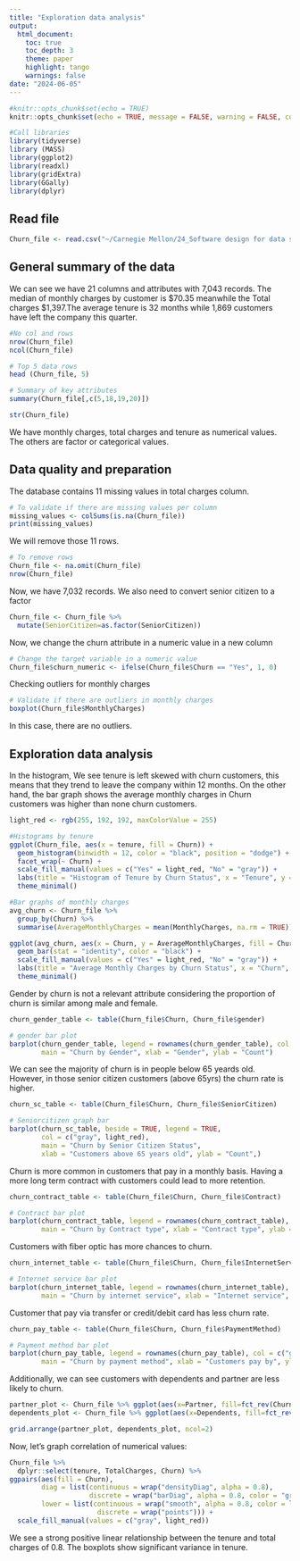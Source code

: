 ---
title: "Exploration data analysis"
output: 
  html_document:
    toc: true
    toc_depth: 3
    theme: paper
    highlight: tango
    warnings: false
date: "2024-06-05"
---

```{r setup, include=FALSE}
#knitr::opts_chunk$set(echo = TRUE)
knitr::opts_chunk$set(echo = TRUE, message = FALSE, warning = FALSE, comment = NA)
```

```{r call libraries, include=FALSE}
#Call libraries
library(tidyverse)
library (MASS)
library(ggplot2)
library(readxl)
library(gridExtra)
library(GGally)
library(dplyr)
```

## Read file

```{r read, echo=TRUE}

Churn_file <- read.csv("~/Carnegie Mellon/24_Software design for data scientist/Final_Project/cmu-95829-Azure-TDSP/Sample_Data/Raw/WA_Fn-UseC_-Telco-Customer-Churn.csv", row.names=1, stringsAsFactors=TRUE)


```

## General summary of the data
We can see we have 21 columns and attributes with 7,043 records. The median of monthly charges by customer is $70.35 meanwhile the Total charges $1,397.The average tenure is 32 months while 1,869 customers have left the company this quarter.
```{r summary}

#No col and rows
nrow(Churn_file)
ncol(Churn_file)

# Top 5 data rows
head (Churn_file, 5)

# Summary of key attributes 
summary(Churn_file[,c(5,18,19,20)])

str(Churn_file)

```
We have monthly charges, total charges and tenure as numerical values. The others are factor or categorical values.

## Data quality and preparation
The database contains 11 missing values in total charges column.

```{r data quality}
# To validate if there are missing values per column
missing_values <- colSums(is.na(Churn_file))
print(missing_values)
```
We will remove those 11 rows.
```{r remove rows}
# To remove rows
Churn_file <- na.omit(Churn_file)
nrow(Churn_file)
```
Now, we have 7,032 records.
We also need to convert senior citizen to a factor
```{r senior citizen}
Churn_file <- Churn_file %>% 
  mutate(SeniorCitizen=as.factor(SeniorCitizen))

```

Now, we change the churn attribute in a numeric value in a new column

```{r churn to numeric}
# Change the target variable in a numeric value
Churn_file$churn_numeric <- ifelse(Churn_file$Churn == "Yes", 1, 0)
```

Checking outliers for monthly charges

```{r outliers}
# Validate if there are outliers in monthly charges
boxplot(Churn_file$MonthlyCharges)
```


In this case, there are no outliers.

## Exploration data analysis
In the histogram, We see tenure is left skewed with churn customers, this means that they trend to leave the company within 12 months.  On the other hand, the bar graph shows the average monthly charges in Churn customers was higher than none churn customers. 

```{r quantitative}
light_red <- rgb(255, 192, 192, maxColorValue = 255)

#Histograms by tenure
ggplot(Churn_file, aes(x = tenure, fill = Churn)) +
  geom_histogram(binwidth = 12, color = "black", position = "dodge") +
  facet_wrap(~ Churn) +
  scale_fill_manual(values = c("Yes" = light_red, "No" = "gray")) +
  labs(title = "Histogram of Tenure by Churn Status", x = "Tenure", y = "Frequency") +
  theme_minimal()

#Bar graphs of monthly charges
avg_churn <- Churn_file %>%
  group_by(Churn) %>%
  summarise(AverageMonthlyCharges = mean(MonthlyCharges, na.rm = TRUE))

ggplot(avg_churn, aes(x = Churn, y = AverageMonthlyCharges, fill = Churn)) +
  geom_bar(stat = "identity", color = "black") +
  scale_fill_manual(values = c("Yes" = light_red, "No" = "gray")) +
  labs(title = "Average Monthly Charges by Churn Status", x = "Churn", y = "Average Monthly Charges") +
  theme_minimal()

```

Gender by churn is not a relevant attribute considering the proportion of churn is similar among male and female.

```{r gender}
churn_gender_table <- table(Churn_file$Churn, Churn_file$gender)

# gender bar plot
barplot(churn_gender_table, legend = rownames(churn_gender_table), col = c("gray", light_red), 
        main = "Churn by Gender", xlab = "Gender", ylab = "Count")
```


We can see the majority of churn is in people below 65 yeards old. However, in those senior citizen customers (above 65yrs) the churn rate is higher.
```{r citizen}
churn_sc_table <- table(Churn_file$Churn, Churn_file$SeniorCitizen)

# Seniorcitizen graph bar
barplot(churn_sc_table, beside = TRUE, legend = TRUE,
        col = c("gray", light_red), 
        main = "Churn by Senior Citizen Status", 
        xlab = "Customers above 65 years old", ylab = "Count",)
```


Churn is more common in customers that pay in a monthly basis. Having a more long term contract with customers could lead to more retention.
```{r contract}
churn_contract_table <- table(Churn_file$Churn, Churn_file$Contract)

# Contract bar plot
barplot(churn_contract_table, legend = rownames(churn_contract_table), col = c("gray", light_red), 
        main = "Churn by Contract type", xlab = "Contract type", ylab = "Count")
```


Customers with fiber optic has more chances to churn.
```{r internetservice}
churn_internet_table <- table(Churn_file$Churn, Churn_file$InternetService)

# Internet service bar plot
barplot(churn_internet_table, legend = rownames(churn_internet_table), col = c("gray", light_red), 
        main = "Churn by internet service", xlab = "Internet service", ylab = "Count")
```


Customer that pay via transfer or credit/debit card has less churn rate.
```{r payment}
churn_pay_table <- table(Churn_file$Churn, Churn_file$PaymentMethod)

# Payment method bar plot
barplot(churn_pay_table, legend = rownames(churn_pay_table), col = c("gray", light_red), 
        main = "Churn by payment method", xlab = "Customers pay by", ylab = "Count")
```


Additionally, we can see customers with dependents and partner are less likely to churn.
```{r partner and dependets}
partner_plot <- Churn_file %>% ggplot(aes(x=Partner, fill=fct_rev(Churn_file$Churn))) +  geom_bar(alpha=0.8) + labs(title="Churn by partner", y="Customers") + scale_fill_manual(values = c(light_red, "gray"))+guides(fill = FALSE)
dependents_plot <- Churn_file %>% ggplot(aes(x=Dependents, fill=fct_rev(Churn_file$Churn)))+  geom_bar(alpha=0.8) + labs(title="Churn by dependents", y="Customers")+ scale_fill_manual(values = c(light_red, "gray"))+ guides(fill = FALSE)

grid.arrange(partner_plot, dependents_plot, ncol=2)
```

Now, let's graph correlation of numerical values:
```{r correlation}
Churn_file %>% 
  dplyr::select(tenure, TotalCharges, Churn) %>% 
ggpairs(aes(fill = Churn), 
        diag = list(continuous = wrap("densityDiag", alpha = 0.8), 
                    discrete = wrap("barDiag", alpha = 0.8, color = "gray")),   
        lower = list(continuous = wrap("smooth", alpha = 0.8, color = light_red),
                      discrete = wrap("points"))) +
  scale_fill_manual(values = c("gray", light_red))
```

We see a strong positive linear relationship between the tenure and total charges of 0.8. The boxplots show significant variance in tenure.